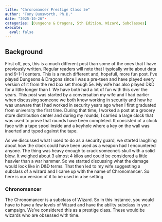 ```yaml
---
title: "Chronomancer Prestige Class 5e"
author: "Tony Dunsworth, Ph.D."
date: "2025-10-26"-
categories: [Dungeons & Dragons, 5th Edition, Wizard, Subclasses]
execute: 
  eval: false
---
```


## Background

First off, yes, this is a much different post than some of the ones that I have previously written. Regular readers will note that I typically write about data and 9-1-1 centers. This is a much different and, hopefull, more fun post. I've played Dungeons & Dragons since I was a pre-teen and have played every version of it from the red box set through 5e. My wife has also played D&D for a little longer than I. We have both had a lot of fun with this over the years. This post was started by a conversation my wife and I had earlier when discussing someone we both know working in security and how he was unaware that I had worked in security years ago when I first graduated from university the first time. During that time, I worked a post at a grocery store distribution center and during my rounds, I carried a large clock that was used to prove that rounds have been completed. It consisted of a clock face with a tape spool inside and a keyhole where a key on the wall was inserted and typed against the tape. 

As we discussed what I used to do as a security guard, we started laughing about how the clock could have been used as a weapon had I encountered anyone. The thing was heavy enough to crack someone's skull with a solid blow. It weighed about 3 almost 4 kilos and could be considered a little heavier than a war hammer. So we started discussing what the damage would look like in D&D terms. That then led to my wife suggesting a subclass of a wizard and I came up with the name of Chronomancer. So here is our version of it to be used in a 5e setting. 

### Chronomancer

The Chronomancer is a subclass of Wizard. So in this instance, you would have to have a few levels of Wizard and have the ability subclass in your campaign. We've considered this as a prestige class. These would be wizards who are obsessed with time. 